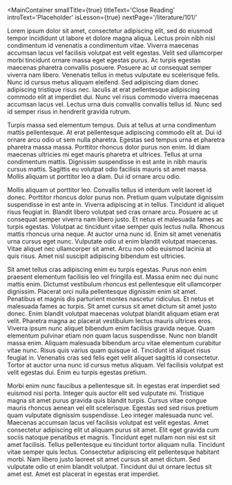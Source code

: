 
<MainContainer
    smallTitle={true}
    titleText='Close Reading'
    introText='Placeholder'
    isLesson={true}
    nextPage='/literature/101/'
>
Lorem ipsum dolor sit amet, consectetur adipiscing elit, sed do eiusmod tempor incididunt ut labore et dolore magna aliqua. Lectus proin nibh nisl condimentum id venenatis a condimentum vitae. Viverra maecenas accumsan lacus vel facilisis volutpat est velit egestas. Velit sed ullamcorper morbi tincidunt ornare massa eget egestas purus. Ac turpis egestas maecenas pharetra convallis posuere. Posuere ac ut consequat semper viverra nam libero. Venenatis tellus in metus vulputate eu scelerisque felis. Nunc id cursus metus aliquam eleifend. Sed adipiscing diam donec adipiscing tristique risus nec. Iaculis at erat pellentesque adipiscing commodo elit at imperdiet dui. Nunc vel risus commodo viverra maecenas accumsan lacus vel. Lectus urna duis convallis convallis tellus id. Nunc sed id semper risus in hendrerit gravida rutrum.

Turpis massa sed elementum tempus. Duis at tellus at urna condimentum mattis pellentesque. At erat pellentesque adipiscing commodo elit at. Dui id ornare arcu odio ut sem nulla pharetra. Egestas sed tempus urna et pharetra pharetra massa massa. Porttitor rhoncus dolor purus non enim. Id diam maecenas ultricies mi eget mauris pharetra et ultrices. Tellus at urna condimentum mattis. Dignissim suspendisse in est ante in nibh mauris cursus mattis. Sagittis eu volutpat odio facilisis mauris sit amet massa. Mollis aliquam ut porttitor leo a diam. Dui id ornare arcu odio.

Mollis aliquam ut porttitor leo. Convallis tellus id interdum velit laoreet id donec. Porttitor rhoncus dolor purus non. Pretium quam vulputate dignissim suspendisse in est ante in. Viverra adipiscing at in tellus. Tincidunt id aliquet risus feugiat in. Blandit libero volutpat sed cras ornare arcu. Posuere ac ut consequat semper viverra nam libero justo. Et netus et malesuada fames ac turpis egestas. Volutpat ac tincidunt vitae semper quis lectus nulla. Rhoncus mattis rhoncus urna neque. At auctor urna nunc id. Enim sit amet venenatis urna cursus eget nunc. Vulputate odio ut enim blandit volutpat maecenas. Vitae aliquet nec ullamcorper sit amet. Arcu non odio euismod lacinia at quis risus. Amet nisl suscipit adipiscing bibendum est ultricies.

Sit amet tellus cras adipiscing enim eu turpis egestas. Purus non enim praesent elementum facilisis leo vel fringilla est. Massa enim nec dui nunc mattis enim. Dictumst vestibulum rhoncus est pellentesque elit ullamcorper dignissim. Placerat orci nulla pellentesque dignissim enim sit amet. Penatibus et magnis dis parturient montes nascetur ridiculus. Et netus et malesuada fames ac turpis. Sit amet cursus sit amet dictum sit amet justo donec. Enim blandit volutpat maecenas volutpat blandit aliquam etiam erat velit. Pharetra magna ac placerat vestibulum lectus mauris ultrices eros. Viverra ipsum nunc aliquet bibendum enim facilisis gravida neque. Quam elementum pulvinar etiam non quam lacus suspendisse. Nunc non blandit massa enim. Aliquam malesuada bibendum arcu vitae elementum curabitur vitae nunc. Risus quis varius quam quisque id. Tincidunt id aliquet risus feugiat in. Venenatis cras sed felis eget velit aliquet sagittis id consectetur. Tortor at auctor urna nunc id cursus metus aliquam. Vel facilisis volutpat est velit egestas dui. Enim eu turpis egestas pretium.

Morbi enim nunc faucibus a pellentesque sit. In egestas erat imperdiet sed euismod nisi porta. Integer quis auctor elit sed vulputate mi. Tristique magna sit amet purus gravida quis blandit turpis. Cursus vitae congue mauris rhoncus aenean vel elit scelerisque. Egestas sed sed risus pretium quam vulputate dignissim suspendisse. Leo integer malesuada nunc vel. Maecenas accumsan lacus vel facilisis volutpat est velit egestas. Amet consectetur adipiscing elit ut aliquam purus sit amet. Elit eget gravida cum sociis natoque penatibus et magnis. Tincidunt eget nullam non nisi est sit amet facilisis. Tellus pellentesque eu tincidunt tortor aliquam nulla. Tincidunt vitae semper quis lectus. Consectetur adipiscing elit pellentesque habitant morbi. Nam libero justo laoreet sit amet cursus sit amet dictum. Sed vulputate odio ut enim blandit volutpat. Tincidunt dui ut ornare lectus sit amet est. Amet est placerat in egestas erat imperdiet.

</MainContainer>

